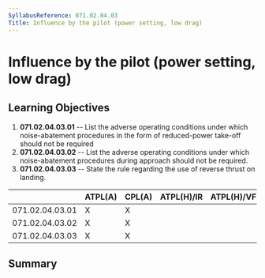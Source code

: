```yaml
---
SyllabusReference: 071.02.04.03
Title: Influence by the pilot (power setting, low drag)
---
```


# Influence by the pilot (power setting, low drag)

## Learning Objectives

1.  **071.02.04.03.01** -- List the adverse operating conditions under which
    noise-abatement procedures in the form of reduced-power take-off should not
    be required
2.  **071.02.04.03.02** -- List the adverse operating conditions under which
    noise-abatement procedures during approach should not be required.
3.  **071.02.04.03.03** -- State the rule regarding the use of reverse thrust on
    landing.

|                 | ATPL(A) | CPL(A) | ATPL(H)/IR | ATPL(H)/VFR | CPL(H) | IR  | CBIR(A) |
| --------------- | ------- | ------ | ---------- | ----------- | ------ | --- | ------- |
| 071.02.04.03.01 | X       | X      |            |             |        |     |         |
| 071.02.04.03.02 | X       | X      |            |             |        |     |         |
| 071.02.04.03.03 | X       | X      |            |             |        |     |         |

## Summary
